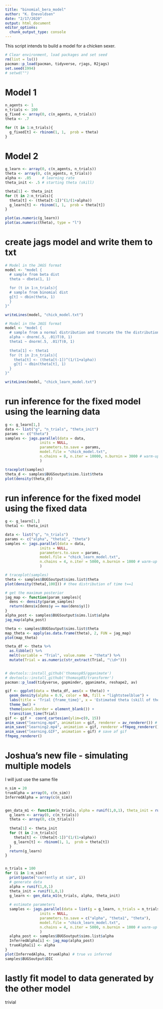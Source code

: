 ```yaml
---
title: "binomial_bera_model"
author: "K. Enevoldsen"
date: "2/17/2020"
output: html_document
editor_options: 
  chunk_output_type: console
---
```

This script intends to build a model for a chicken sexer.


```r
# Clear environment, load packages and set seed
rm(list = ls())
pacman::p_load(pacman, tidyverse, rjags, R2jags)
set.seed(1994)
# setwd("")

```

# Model 1
```r

n_agents <- 1
n_trials <- 100
g_fixed <- array(0, c(n_agents, n_trials))
theta <- .7

for (t in 1:n_trials){
  g_fixed[t] <- rbinom(1, 1,  prob = theta)
}
```

# Model 2
```r
g_learn <- array(0, c(n_agents, n_trials))
theta <- array(0, c(n_agents, n_trials))
alpha <- .05     # learning rate 
theta_init <- .5 # starting theta (skill)

theta[1] <- theta_init
for (t in 2:n_trials){
  theta[t] <- (theta[t-1])^(1/(1+alpha))
  g_learn[t] <- rbinom(1, 1,  prob = theta[t])
}

plot(as.numeric(g_learn))
plot(as.numeric(theta), type = "l")
```

# create jags model and write them to txt
```r
# Model in the JAGS format
model <- "model { 
  # sample from beta dist
  theta ~ dbeta(1, 1)
  
  for (t in 1:n_trials){
  # sample from binomial dist
  g[t] ~ dbin(theta, 1)
  }
}"

writeLines(model, "chick_model.txt")

# Model in the JAGS format
model <- "model { 
  # sample from a normal distribution and truncate the the distribution from 0 to 1
  alpha ~ dnorm(.5, .01)T(0, 1)
  theta1 ~ dnorm(.5, .01)T(0, 1)
  
  theta[1] <- theta1
  for (t in 2:n_trials){
    theta[t] <- (theta[t-1])^(1/(1+alpha))
    g[t] ~ dbin(theta[t], 1)
  }
}"

writeLines(model, "chick_learn_model.txt")
```

# run inference for the fixed model using the learning data
```r
g <- g_learn[1,]
data <- list("g", "n_trials", "theta_init")
params <- c("theta")
samples <- jags.parallel(data = data, 
                inits = NULL, 
                parameters.to.save = params, 
                model.file = "chick_model.txt",
                n.chains = 8, n.iter = 10000, n.burnin = 3000 # warm-up
                )

traceplot(samples)
theta_d <- samples$BUGSoutput$sims.list$theta
plot(density(theta_d))
```

# run inference for the fixed model using the fixed data
```r
g <- g_learn[1,]
theta1 <- theta_init

data <- list("g", "n_trials")
params <- c("alpha", "theta1", "theta")
samples <- jags.parallel(data = data, 
                inits = NULL, 
                parameters.to.save = params, 
                model.file = "chick_learn_model.txt",
                n.chains = 4, n.iter = 5000, n.burnin = 1000 # warm-up
                )

# traceplot(samples)
theta <- samples$BUGSoutput$sims.list$theta
plot(density(theta[,100])) # thee distribution of time t==1

# get the maximum posterior
jag_map <- function(param_samples){
  dens <- density(param_samples)
  return(dens$x[dens$y == max(dens$y)])
}
alpha_post <- samples$BUGSoutput$sims.list$alpha
jag_map(alpha_post)

theta <- samples$BUGSoutput$sims.list$theta
map_theta <- apply(as.data.frame(theta), 2, FUN = jag_map)
plot(map_theta)

```


```r
theta_df <- theta %>% 
  as.tibble() %>% 
  melt(variable = "Trial", value.name  = "theta") %>% 
  mutate(Trial = as.numeric(str_extract(Trial, "\\d+")))
  

# devtools::install_github('thomasp85/gganimate')
# devtools::install_github('thomasp85/transformr')
pacman::p_load(tidyverse, gapminder, gganimate, reshape2, av)

gif <- ggplot(data = theta_df, aes(x = theta)) + 
  geom_density(alpha = 0.9, color = NA, fill = "lightsteelblue") + 
  labs(title = 'Trial {frame_time}', x = 'Estimated theta (skill of the chicken sexer)', y = 'Density') +
  theme_bw() +
  theme(panel.border = element_blank()) + 
  transition_time(Trial)
gif <- gif +  coord_cartesian(ylim=c(0, 15))
anim_save("learning.mp4", animation = gif, renderer = av_renderer()) # save as mp4
anim_save("learning2.mp4", animation = gif, renderer =ffmpeg_renderer()) 
anim_save("learning.GIF", animation = gif) # save af gif
ffmpeg_renderer()
```





# Joshua's new file - simulating multiple models
I will just use the same file
```r
n_sim = 20
trueAlpha = array(0, c(n_sim))
InferredAlpha = array(c(n_sim))


gen_data_m1 <- function(n_trials, alpha = runif(1,0,1), theta_init = runif(1,0,1)){
  g_learn <- array(0, c(n_trials))
  theta <- array(0, c(n_trials))
  
  theta[1] <- theta_init
  for (t in 2:n_trials){
    theta[t] <- (theta[t-1])^(1/(1+alpha))
    g_learn[t] <- rbinom(1, 1,  prob = theta[t])
  }
  return(g_learn)
}


n_trials = 100
for (i in 1:n_sim){
  print(paste("currently at sim", i))
  # generate data
  alpha = runif(1,0,1)
  theta_init = runif(1,0,1)
  g_learn <- gen_data_m1(n_trials, alpha, theta_init)
  
  # estimate parameters
  samples <- jags.parallel(data = list(g = g_learn, n_trials = n_trials), 
                inits = NULL, 
                parameters.to.save = c("alpha", "theta1", "theta"), 
                model.file = "chick_learn_model.txt",
                n.chains = 4, n.iter = 5000, n.burnin = 1000 # warm-up
                )
  alpha_post <- samples$BUGSoutput$sims.list$alpha
  InferredAlpha[i] <- jag_map(alpha_post)
  trueAlpha[i] <- alpha
}
plot(InferredAlpha, trueAlpha) # true vs inferred
samples$BUGSoutput$DIC

```


# lastly fit model to data generated by the other model
trivial
